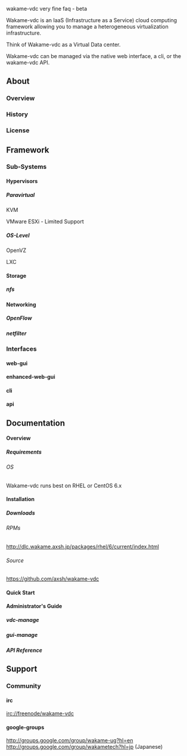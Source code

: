 wakame-vdc very fine faq - beta

Wakame-vdc is an IaaS (Infrastructure as a Service) cloud computing framework allowing you to manage a heterogeneous virtualization infrastructure.

Think of Wakame-vdc as a Virtual Data center.

Wakame-vdc can be managed via the native web interface, a cli, or the wakame-vdc API.


==About==

===Overview===

===History===

===License===

==Framework==

===Sub-Systems===

====Hypervisors====

=====Paravirtual=====

KVM

VMware ESXi - Limited Support

=====OS-Level=====

OpenVZ

LXC

====Storage====

=====nfs=====

====Networking====

=====OpenFlow=====

=====netfilter=====

===Interfaces===

====web-gui====

====enhanced-web-gui====

====cli====

====api====

==Documentation==

====Overview====

=====Requirements=====

======OS======

Wakame-vdc runs best on RHEL or CentOS 6.x

====Installation====

=====Downloads=====

======RPMs======
http://dlc.wakame.axsh.jp/packages/rhel/6/current/index.html

======Source======
https://github.com/axsh/wakame-vdc

====Quick Start====


====Administrator's Guide====

=====vdc-manage=====

=====gui-manage=====

=====API Reference=====

==Support==

===Community===

====irc====
irc://freenode/wakame-vdc

====google-groups====
http://groups.google.com/group/wakame-ug?hl=en
http://groups.google.com/group/wakametech?hl=jp (Japanese)

